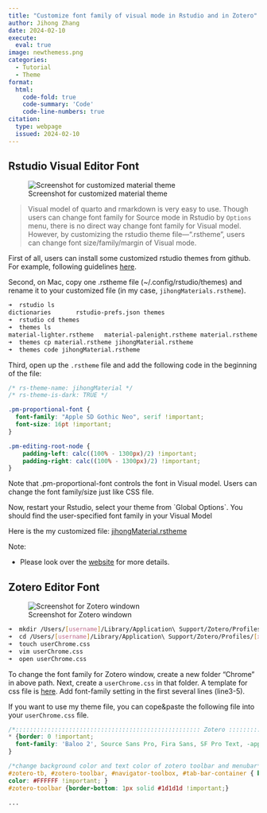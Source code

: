 ```yaml
---
title: "Customize font family of visual mode in Rstudio and in Zotero"
author: Jihong Zhang
date: 2024-02-10
execute:
  eval: true
image: newthemess.png  
categories: 
  - Tutorial
  - Theme
format:
  html:
    code-fold: true
    code-summary: 'Code'
    code-line-numbers: true
citation:
  type: webpage
  issued: 2024-02-10
---
```


## Rstudio Visual Editor Font

![Screenshot for customized material theme](newthemess.png){fig-align="center"}

> Visual model of quarto and rmarkdown is very easy to use. Though users can change font family for Source mode in Rstudio by `Options` menu, there is no direct way change font family for Visual model. However, by customizing the rstudio theme file—".rstheme", users can change font size/family/margin of Visual mode.

First of all, users can install some customized rstudio themes from github. For example, following guidelines [here](https://github.com/lusignan/RStudio-Material-Theme).

Second, on Mac, copy one .rstheme file (\~/.config/rstudio/themes) and rename it to your customized file (in my case, `jihongMaterials.rstheme`).

``` .bash
➜  rstudio ls   
dictionaries       rstudio-prefs.json themes
➜  rstudio cd themes 
➜  themes ls
material-lighter.rstheme   material-palenight.rstheme material.rstheme
➜  themes cp material.rstheme jihongMaterial.rstheme
➜  themes code jihongMaterial.rstheme        
```

Third, open up the `.rstheme` file and add the following code in the beginning of the file:

``` .css
/* rs-theme-name: jihongMaterial */
/* rs-theme-is-dark: TRUE */

.pm-proportional-font {
  font-family: "Apple SD Gothic Neo", serif !important;
  font-size: 16pt !important;
}

.pm-editing-root-node {
    padding-left: calc((100% - 1300px)/2) !important;
    padding-right: calc((100% - 1300px)/2) !important;
}
```

Note that .pm-proportional-font controls the font in Visual model. Users can change the font family/size just like CSS file.

Now, restart your Rstudio, select your theme from \`Global Options\`. You should find the user-specified font family in your Visual Model

Here is the my customized file: [jihongMaterial.rstheme](./jihongMaterial.rstheme)

Note:

-   Please look over the [website](https://docs.posit.co/ide/user/ide/guide/ui/appearance.html) for more details.

## Zotero Editor Font

![Screenshot for Zotero windown](zoteroscreenshot.png)

``` .bash
➜  mkdir /Users/[username]/Library/Application\ Support/Zotero/Profiles/[xxxxxxx].default/Chrome
➜  cd /Users/[username]/Library/Application\ Support/Zotero/Profiles/[xxxxxxx].default/Chrome 
➜  touch userChrome.css
➜  vim userChrome.css 
➜  open userChrome.css 
```

To change the font family for Zotero window, create a new folder "Chrome" in above path. Next, create a `userChrome.css` in that folder. A template for css file is [here](https://github.com/Rosmaninho/Zotero-Dark-Theme). Add font-family setting in the first several lines (line3-5).

If you want to use my theme file, you can cope&paste the following file into your `userChrome.css` file.

``` .css

/*:::::::::::::::::::::::::::::::::::::::::::::::::::: Zotero :::::::::::::::::::::::::::::::::::::::::::::::::::*/
* {border: 0 !important; 
  font-family: 'Baloo 2', Source Sans Pro, Fira Sans, SF Pro Text, -apple-system, sans-serif ! important;
}

/*change background color and text color of zotero toolbar and menubar*/
#zotero-tb, #zotero-toolbar, #navigator-toolbox, #tab-bar-container { background: #323234 !important;
color: #FFFFFF !important; }
#zotero-toolbar {border-bottom: 1px solid #1d1d1d !important;}

...
```
